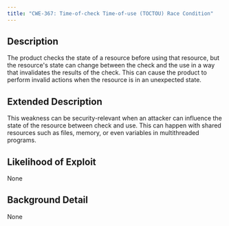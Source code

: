 ```yaml
---
title: "CWE-367: Time-of-check Time-of-use (TOCTOU) Race Condition"
---
```


## Description
The product checks the state of a resource before using that resource, but the resource's state can change between the check and the use in a way that invalidates the results of the check. This can cause the product to perform invalid actions when the resource is in an unexpected state.

## Extended Description
This weakness can be security-relevant when an attacker can influence the state of the resource between check and use. This can happen with shared resources such as files, memory, or even variables in multithreaded programs.

## Likelihood of Exploit
None

## Background Detail
None
        